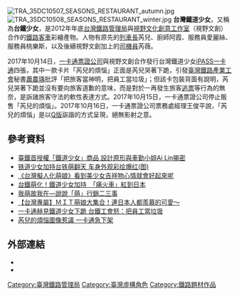 [[File:TRA_35DC10507_SEASONS_RESTAURANT_autumn.jpg|right]]
[[File:TRA_35DC10508_SEASONS_RESTAURANT_winter.jpg|right]]
'''台灣鐵道少女'''，又稱為'''台鐵少女'''，是2012年年底[[台灣鐵路管理局|台灣鐵路管理局]]與[[視野文化創意工作室|視野文化創意工作室]]（視野文創）合作的[[鐵路客車|鐵路客車]]彩繪產物。人物有原先的[[列車長|列車長]]芮兒、廚師阿霞、服務員愛麗絲、服務員桃樂斯，以及後續視野文創加上的[[司機員|司機員]]芮薇。

2017年10月14日，[[一卡通票證公司|一卡通票證公司]]與視野文創合作發行台灣鐵道少女[[iPASS一卡通|iPASS一卡通]]四張，其中一款卡片「芮兒的煩惱」正面是芮兒哭著下跪，引發[[臺灣鐵路產業工會|臺灣鐵路產業工會]]秘書[[蕭農瑀|蕭農瑀]]批評「把旅客當神明，把員工當垃圾」；但該卡包裝背面有說明，芮兒哭著下跪並沒有要向旅客道歉的意味，而是對於一再發生旅客[[逃票|逃票]]等行為的無奈，是訴諸旅客守法的軟性表達方式。2017年10月15日，一卡通票證公司停止販售「芮兒的煩惱」。2017年10月16日，一卡通票證公司票務處經理王俊平說，「芮兒的煩惱」是以[[Q版|Q版]]詼諧的方式呈現，絕無影射之意。

==參考資料==
*[http://news.aniarc.com/news/52042 臺鐵首授權「鐵道少女」商品 設計原形與車勤小姐Ai Lin揭密]
*[http://news.sohu.com/20130305/n367849190.shtml 铁道少女加持台铁萌翻天 车身外观彩绘爆红(图)]
*[http://news.gamme.com.tw/1015143 《台灣擬人化萌娘》看到美少女吉祥物心情就會好起來呢] {{Wayback|url=http://news.gamme.com.tw/1015143 |date=20150211045531 }}
*[http://www.ettoday.net/news/20130305/170473.htm 台鐵萌化！鐵道少女加持　「痛火車」紅到日本]
*[http://www.taisugar.com.tw/Monthly/CPN.aspx?ms=1384&s=13384816&p=13384953 我萌故我在—說說「萌」行銷二三事]
*[http://clickme.net/31855 【台灣專屬】ＭＩＴ萌娘大集合！連日本人都羨慕的可愛～]
*[https://video.udn.com/news/766951 一卡通赫見鐵道少女下跪 台鐵工會怒：把員工當垃圾]
*[https://www.cna.com.tw/news/firstnews/201710160168.aspx 芮兒的煩惱圖像惹議 一卡通急下架]

==外部連結==
*{{facebook|MissTaiwanRailway|臺灣鐵道少女}}
*{{facebook|HorizonsTaiwan|視野文創}}

[[Category:臺灣鐵路管理局|Category:臺灣鐵路管理局]]
[[Category:臺灣虛構角色|Category:臺灣虛構角色]]
[[Category:鐵路題材作品|Category:鐵路題材作品]]